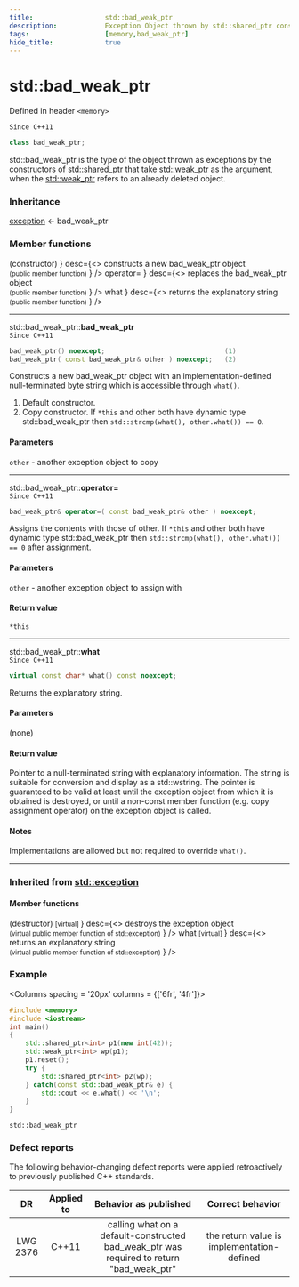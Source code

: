 ```yaml
---
title:                  std::bad_weak_ptr
description:            Exception Object thrown by std::shared_ptr constructors
tags:                   [memory,bad_weak_ptr]
hide_title:             true
---
```



# std::bad_weak_ptr
Defined in header `<memory>`

`Since C++11`
```cpp
class bad_weak_ptr;
```

std::bad_weak_ptr is the type of the object thrown as exceptions by the constructors of [std::shared_ptr](../shared_ptr) that take [std::weak_ptr](../weak_ptr) as the argument,
when the [std::weak_ptr](../weak_ptr) refers to an already deleted object.

### Inheritance

[exception](/docs/std/error/exception) &lt;-  bad_weak_ptr

### Member functions

<SymbolTable noTraits>
	<Symbol name={<>
                (constructor)
                </>}
    		desc={<>
                constructs a new bad_weak_ptr object <br/>
                <small>(public member function)</small>
                </>} 
/>
    <Symbol name={<>
                operator=
                </>}
    		desc={<>
                replaces the bad_weak_ptr object <br/>
                <small>(public member function)</small>
                </>} 
/>
    <Symbol name={<>
                what
                </>}
    		desc={<>
                returns the explanatory string <br/>
                <small>(public member function)</small>
                </>} 
/>
</SymbolTable>  

---

std::bad_weak_ptr::**bad_weak_ptr** <br/>
`Since C++11`
```cpp
bad_weak_ptr() noexcept;                              (1)
bad_weak_ptr( const bad_weak_ptr& other ) noexcept;   (2)
```
		
Constructs a new bad_weak_ptr object with an implementation-defined null-terminated byte string which is accessible through `what()`.
1) Default constructor.
2) Copy constructor. If `*this` and other both have dynamic type std::bad_weak_ptr then `std::strcmp(what(), other.what()) == 0`.

#### Parameters
`other`	-	another exception object to copy

---

std::bad_weak_ptr::**operator=** <br/>
`Since C++11`
```cpp
bad_weak_ptr& operator=( const bad_weak_ptr& other ) noexcept;
```
Assigns the contents with those of other. If `*this` and other both have dynamic type std::bad_weak_ptr then `std::strcmp(what(), other.what()) == 0` after assignment.

#### Parameters
`other`	-	another exception object to assign with

#### Return value
`*this`

---

std::bad_weak_ptr::**what** <br/>
`Since C++11`
```cpp
virtual const char* what() const noexcept;
```
Returns the explanatory string.

#### Parameters
(none)

#### Return value
Pointer to a null-terminated string with explanatory information. The string is suitable for conversion and display as a std::wstring. 
The pointer is guaranteed to be valid at least until the exception object from which it is obtained is destroyed, or until a non-const member function 
(e.g. copy assignment operator) on the exception object is called.

#### Notes
Implementations are allowed but not required to override `what()`.

---

### Inherited from [std::exception](/docs/std/error/exception)

#### Member functions

<SymbolTable noTraits>
      <Symbol autoLink linkName="/docs/std/error/_exception/~exception"
            name={<>
                (destructor) <small> [virtual] </small>
                </>}
    		desc={<>
                destroys the exception object <br/>
                <small>(virtual public member function of std::exception)</small>
                </>} 
/>
      <Symbol autoLink linkName="/docs/std/error/_exception/what1"
            name={<>
                what <small> [virtual] </small>
                </>}
    		desc={<>
                returns an explanatory string <br/>
                <small>(virtual public member function of std::exception)</small>
                </>} 
/>
</SymbolTable>  

### Example

<Columns spacing = '20px' columns = {['6fr', '4fr']}>
<div>

```cpp
#include <memory>
#include <iostream>
int main()
{
    std::shared_ptr<int> p1(new int(42));
    std::weak_ptr<int> wp(p1);
    p1.reset();
    try {
        std::shared_ptr<int> p2(wp);
    } catch(const std::bad_weak_ptr& e) {
        std::cout << e.what() << '\n';
    }
}
```

</div>
<div>

```plaintext title="Possible Result"
std::bad_weak_ptr
```

</div>
</Columns>

### Defect reports
The following behavior-changing defect reports were applied retroactively to previously published C++ standards.

|    DR    | Applied to |                                   Behavior as published                                  |              Correct behavior              |
|:--------:|:----------:|:----------------------------------------------------------------------------------------:|:------------------------------------------:|
| LWG 2376 | C++11      | calling what on a default-constructed bad_weak_ptr was required to return "bad_weak_ptr" | the return value is implementation-defined |